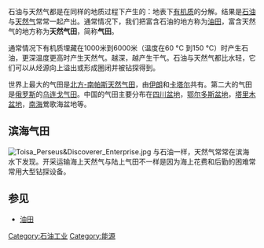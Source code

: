 
石油与天然气都是在同样的地质过程下产生的：地表下[[有机质|有机质]]的分解。结果是[[石油|石油]]与[[天然气|天然气]]常常一起产出。通常情况下，我们把富含石油的地方称为[[油田|油田]]，富含天然气的地方称为'''天然气田'''，简称'''气田'''。

通常情况下有机质埋藏在1000米到6000米（温度在60 °C 到150 °C）时产生石油，更深温度更高时产生天然气。越深，越产生干气。石油与天然气都比水轻，它们可以从烃源向上溢出或形成圈闭并被钻探得到。 

世界上最大的气田是[[北方-南帕斯天然气田|北方-南帕斯天然气田]]，由[[伊朗|伊朗]]和[[卡塔尔|卡塔尔]]共有。第二大的气田是[[俄罗斯|俄罗斯]]的[[乌连戈气田|乌连戈气田]]。中国的气田主要分布在[[四川盆地|四川盆地]]，[[鄂尔多斯盆地|鄂尔多斯盆地]]，[[塔里木盆地|塔里木盆地]]，[[南海|南海]]鶯歌海盆地等。

==滨海气田==
[[Image:Toisa_Perseus&Discoverer_Enterprise.jpg|thumb]]
与石油一样，天然气常常在滨海水下发现。开采运输海上天然气与陆上气田不一样是因为海上花费和后勤的困难常常用大型钻探设备。

==参见==
{{portal|能源}}

* [[油田|油田]]

{{Authority control}}
[[Category:石油工业|Category:石油工业]]
[[Category:能源|Category:能源]]